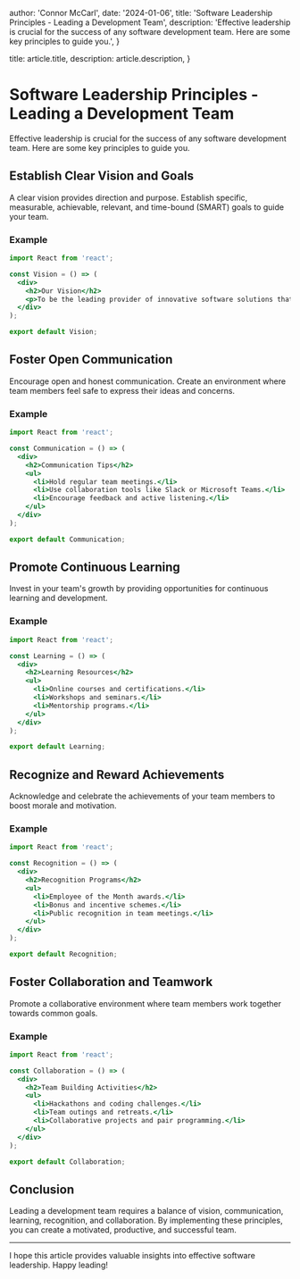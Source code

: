 
  author: 'Connor McCarl',
  date: '2024-01-06',
  title: 'Software Leadership Principles - Leading a Development Team',
  description:
    'Effective leadership is crucial for the success of any software development team. Here are some key principles to guide you.',
}

  title: article.title,
  description: article.description,
}


# Software Leadership Principles - Leading a Development Team

Effective leadership is crucial for the success of any software development team. Here are some key principles to guide you.

## Establish Clear Vision and Goals

A clear vision provides direction and purpose. Establish specific, measurable, achievable, relevant, and time-bound (SMART) goals to guide your team.

### Example

```jsx
import React from 'react';

const Vision = () => (
  <div>
    <h2>Our Vision</h2>
    <p>To be the leading provider of innovative software solutions that empower businesses worldwide.</p>
  </div>
);

export default Vision;
```

## Foster Open Communication

Encourage open and honest communication. Create an environment where team members feel safe to express their ideas and concerns.

### Example

```jsx
import React from 'react';

const Communication = () => (
  <div>
    <h2>Communication Tips</h2>
    <ul>
      <li>Hold regular team meetings.</li>
      <li>Use collaboration tools like Slack or Microsoft Teams.</li>
      <li>Encourage feedback and active listening.</li>
    </ul>
  </div>
);

export default Communication;
```

## Promote Continuous Learning

Invest in your team's growth by providing opportunities for continuous learning and development.

### Example

```jsx
import React from 'react';

const Learning = () => (
  <div>
    <h2>Learning Resources</h2>
    <ul>
      <li>Online courses and certifications.</li>
      <li>Workshops and seminars.</li>
      <li>Mentorship programs.</li>
    </ul>
  </div>
);

export default Learning;
```

## Recognize and Reward Achievements

Acknowledge and celebrate the achievements of your team members to boost morale and motivation.

### Example

```jsx
import React from 'react';

const Recognition = () => (
  <div>
    <h2>Recognition Programs</h2>
    <ul>
      <li>Employee of the Month awards.</li>
      <li>Bonus and incentive schemes.</li>
      <li>Public recognition in team meetings.</li>
    </ul>
  </div>
);

export default Recognition;
```

## Foster Collaboration and Teamwork

Promote a collaborative environment where team members work together towards common goals.

### Example

```jsx
import React from 'react';

const Collaboration = () => (
  <div>
    <h2>Team Building Activities</h2>
    <ul>
      <li>Hackathons and coding challenges.</li>
      <li>Team outings and retreats.</li>
      <li>Collaborative projects and pair programming.</li>
    </ul>
  </div>
);

export default Collaboration;
```

## Conclusion

Leading a development team requires a balance of vision, communication, learning, recognition, and collaboration. By implementing these principles, you can create a motivated, productive, and successful team.

---

I hope this article provides valuable insights into effective software leadership. Happy leading!
